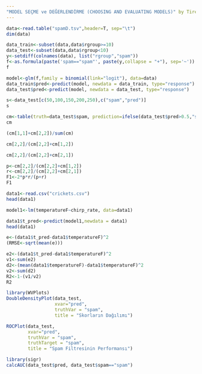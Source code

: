 ```yaml
---
"MODEL SEÇME ve DEĞERLENDİRME (CHOOSING AND EVALUATING MODELS)" by Tirendaz Akademi
---
```


```r
data<-read.table("spamD.tsv",header=T, sep="\t")
dim(data)
```
```r
data_train<-subset(data,data$rgroup>=10)
data_test<-subset(data,data$rgroup<10)
y<-setdiff(colnames(data), list("rgroup","spam"))
f<-as.formula(paste('spam=="spam"', paste(y,collapse = "+"), sep='~'))
f
```

```r
model<-glm(f,family = binomial(link="logit"), data=data)
data_train$pred<-predict(model, newdata = data_train, type="response")
data_test$pred<-predict(model, newdata = data_test, type="response")
```

```r
s<-data_test[c(50,100,150,200,250),c("spam","pred")]
s
```
```r
cm<-table(truth=data_test$spam, prediction=ifelse(data_test$pred>0.5,"spam","non-spam"))
cm
```
```r
(cm[1,1]+cm[2,2])/sum(cm)
```
```r
cm[2,2]/(cm[2,2]+cm[1,2])
```
```r
cm[2,2]/(cm[2,2]+cm[2,1])
```
```r
p<-cm[2,2]/(cm[2,2]+cm[1,2])
r<-cm[2,2]/(cm[2,2]+cm[2,1])
F1<-2*p*r/(p+r)
F1
```
```r
data1<-read.csv("crickets.csv")
head(data1)
```
```r
model1<-lm(temperatureF~chirp_rate, data=data1)
```

```r
data1$t_pred<-predict(model1,newdata = data1)
head(data1)
```

```r
e<-(data1$t_pred-data1$temperatureF)^2
(RMSE<-sqrt(mean(e)))
```
```r
e2<-(data1$t_pred-data1$temperatureF)^2
v1<-sum(e2)
d2<-(mean(data1$temperatureF)-data1$temperatureF)^2
v2<-sum(d2)
R2<-1-(v1/v2)
R2
```
```r
library(WVPlots)
DoubleDensityPlot(data_test,
                  xvar="pred",
                  truthVar = "spam",
                  title = "Skorların Dağılımı")
```

```r
ROCPlot(data_test,
        xvar="pred",
        truthVar = "spam",
        truthTarget = "spam",
        title = "Spam Filtresinin Performansı")
```

```r
library(sigr)
calcAUC(data_test$pred, data_test$spam=="spam")
```

























































































































